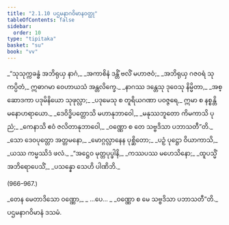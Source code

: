 ```yaml
---
title: "2.1.10 ပဌမနာဂဝိမာနဝတ္ထု"
tableOfContents: false
sidebar:
  order: 10
type: "tipitaka"
basket: "su"
book: "vv"
---
```



<DynamicBreadcrumb />

<Division number="961" book="vv" e="ch" v="19" p="85">

<Paragraph number="804" type="verses" book="vv">
_“သုသုက္ကခန္ဓံ အဘိရုယှ နာဂံ,_  
_အကာစိနံ ဒန္တိံ ဗလိံ မဟာဇဝံ;_  
_အဘိရုယှ ဂဇဝရံ သုကပ္ပိတံ,_  
ဣဓာဂမာ ဝေဟာယသံ အန္တလိက္ခေ._  

</Paragraph>

</Division>
<Division number="962" book="vv" e="ch" v="19" p="85">

<Paragraph number="805" type="verses" book="vv">
_နာဂဿ ဒန္တေသု ဒုဝေသု နိမ္မိတာ,_  
_အစ္ဆောဒကာ ပဒုမိနိယော သုဖုလ္လာ;_  
_ပဒုမေသု စ တူရိယဂဏာ ပဝဇ္ဇရေ,_  
ဣမာ စ နစ္စန္တိ မနောဟရာယော._  

</Paragraph>

</Division>
<Division number="963" book="vv" e="ch" v="19" p="85">

<Paragraph number="806" type="verses" book="vv">
_ဒေဝိဒ္ဓိပတ္တောသိ မဟာနုဘာဝေါ,_  
_မနုဿဘူတော ကိမကာသိ ပုညံ;_  
_ကေနာသိ ဧဝံ ဇလိတာနုဘာဝေါ,_  
_ဝဏ္ဏော စ တေ သဗ္ဗဒိသာ ပဘာသတီ”တိ._  

</Paragraph>

</Division>
<Division number="964" book="vv" e="ch" v="19" p="85">

<Paragraph number="807" type="verses" book="vv">
_သော ဒေဝပုတ္တော အတ္တမနော,_  
_မောဂ္ဂလ္လာနေန ပုစ္ဆိတော;_  
_ပဉှံ ပုဋ္ဌော ဝိယာကာသိ,_  
_ယဿ ကမ္မဿိဒံ ဖလံ._  

</Paragraph>

</Division>
<Division number="965" book="vv" e="ch" v="19" p="85">

<Paragraph number="808" type="verses" book="vv">
_“အဋ္ဌေဝ မုတ္တပုပ္ဖါနိ,_  
_ကဿပဿ မဟေသိနော;_  
_ထူပသ္မိံ အဘိရောပေသိံ,_  
_ပသန္နော သေဟိ ပါဏိဘိ._  


(966–967.)
</Paragraph>

<Paragraph number="809" type="verses" book="vv">
_တေန မေတာဒိသော ဝဏ္ဏော,_  
_ …ပေ… _  
_ဝဏ္ဏော စ မေ သဗ္ဗဒိသာ ပဘာသတီ”တိ._  


</Paragraph>
</Division>

<Paragraph number="810" type="center" book="vv">
ပဌမနာဂဝိမာနံ ဒသမံ.
</Paragraph>